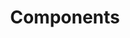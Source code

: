 ---
title: Components
sidebar_position: 1
sidebar_custom_props:
  icon: TbRocket
image: /images/user-guide/views/filter.png
---